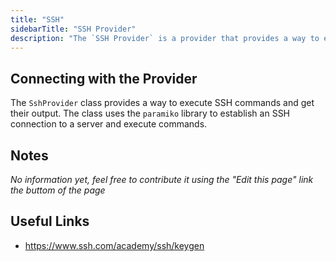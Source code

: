 ```yaml
---
title: "SSH"
sidebarTitle: "SSH Provider"
description: "The `SSH Provider` is a provider that provides a way to execute SSH commands and get their output."
---
```


<AutoGeneratedSnippet />

## Connecting with the Provider

The `SshProvider` class provides a way to execute SSH commands and get their output. The class uses the `paramiko` library to establish an SSH connection to a server and execute commands.

## Notes

_No information yet, feel free to contribute it using the "Edit this page" link the buttom of the page_

## Useful Links

- https://www.ssh.com/academy/ssh/keygen
